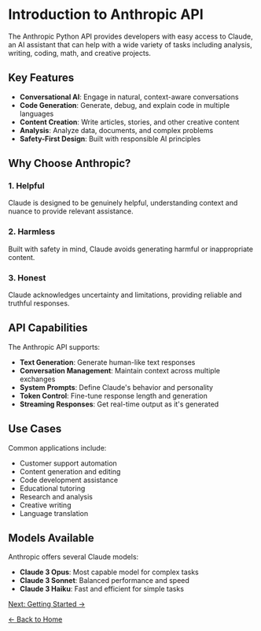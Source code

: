 # Introduction to Anthropic API

The Anthropic Python API provides developers with easy access to Claude, an AI assistant that can help with a wide variety of tasks including analysis, writing, coding, math, and creative projects.

## Key Features

- **Conversational AI**: Engage in natural, context-aware conversations
- **Code Generation**: Generate, debug, and explain code in multiple languages
- **Content Creation**: Write articles, stories, and other creative content
- **Analysis**: Analyze data, documents, and complex problems
- **Safety-First Design**: Built with responsible AI principles

## Why Choose Anthropic?

### 1. Helpful
Claude is designed to be genuinely helpful, understanding context and nuance to provide relevant assistance.

### 2. Harmless
Built with safety in mind, Claude avoids generating harmful or inappropriate content.

### 3. Honest
Claude acknowledges uncertainty and limitations, providing reliable and truthful responses.

## API Capabilities

The Anthropic API supports:

- **Text Generation**: Generate human-like text responses
- **Conversation Management**: Maintain context across multiple exchanges
- **System Prompts**: Define Claude's behavior and personality
- **Token Control**: Fine-tune response length and generation
- **Streaming Responses**: Get real-time output as it's generated

## Use Cases

Common applications include:

- Customer support automation
- Content generation and editing
- Code development assistance
- Educational tutoring
- Research and analysis
- Creative writing
- Language translation

## Models Available

Anthropic offers several Claude models:

- **Claude 3 Opus**: Most capable model for complex tasks
- **Claude 3 Sonnet**: Balanced performance and speed
- **Claude 3 Haiku**: Fast and efficient for simple tasks

[Next: Getting Started →](/docs/getting-started)

[← Back to Home](/docs)